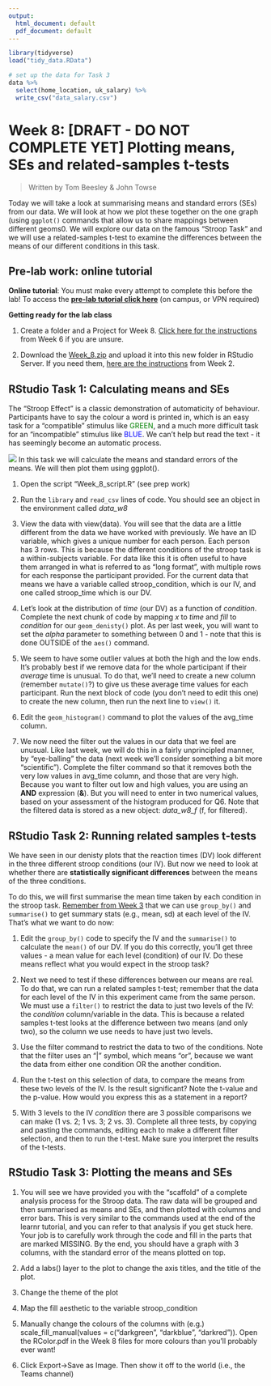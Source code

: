 ```yaml
---
output:
  html_document: default
  pdf_document: default
---
```



```r
library(tidyverse)
load("tidy_data.RData")

# set up the data for Task 3
data %>% 
  select(home_location, uk_salary) %>% 
  write_csv("data_salary.csv")


```

# Week 8: [DRAFT - DO NOT COMPLETE YET] Plotting means, SEs and related-samples t-tests

> Written by Tom Beesley & John Towse

Today we will take a look at summarising means and standard errors (SEs) from our data. We will look at how we plot these together on the one graph (using `ggplot()` commands that allow us to share mappings between different geoms0. We will explore our data on the famous “Stroop Task” and we will use a related-samples t-test to examine the differences between the means of our different conditions in this task. 

## Pre-lab work: online tutorial

**Online tutorial**: You must make every attempt to complete this before the lab! To access the [**pre-lab tutorial click here**](https://ma-rconnect.lancs.ac.uk/Week_8_LabPrep){target="_blank"} (on campus, or VPN required)

**Getting ready for the lab class** 

1. Create a folder and a Project for Week 8. [Click here for the instructions](#creating_project) from Week 6 if you are unsure.

2. Download the [Week_8.zip](files/Week_8/Week_8.zip) and upload it into this new folder in RStudio Server. If you need them, [here are the instructions](#uploading_zip) from Week 2.

## RStudio Task 1: Calculating means and SEs 

The “Stroop Effect” is a classic demonstration of automaticity of behaviour. Participants have to say the colour a word is printed in, which is an easy task for a “compatible” stimulus like <span style="color:green">GREEN</span>, and a much more difficult task for an “incompatible” stimulus like <span style="color:blue">BLUE</span>. We can’t help but read the text - it has seemingly become an automatic process.

![](files/Week_8/stroop.png)
In this task we will calculate the means and standard errors of the means. We will then plot them using
ggplot().

1. Open the script “Week_8_script.R” (see prep work)

2. Run the `library` and `read_csv` lines of code. You should see an object in the environment called *data_w8*

3. View the data with view(data). You will see that the data are a little different from the data we have
worked with previously. We have an ID variable, which gives a unique number for each person. Each
person has 3 rows. This is because the different conditions of the stroop task is a within-subjects variable.
For data like this it is often useful to have them arranged in what is referred to as “long format”, with
multiple rows for each response the participant provided. For the current data that means we have a
variable called stroop_condition, which is our IV, and one called stroop_time which is our DV.

4. Let's look at the distribution of *time* (our DV) as a function of *condition*. Complete the next chunk of code by mapping *x* to *time* and *fill* to *condition* for our `geom_denisty()` plot. As per last week, you will want to set the *alpha* parameter to something between 0 and 1 - note that this is done OUTSIDE of the `aes()` command.

5. We seem to have some outlier values at both the high and the low ends. It's probably best if we remove data for the whole participant if their *average* time is unusual. To do that, we'll need to create a new column (remember `mutate()`?) to give us these average time values for each participant. Run the next block of code (you don't need to edit this one) to create the new column, then run the next line to `view()` it.

6. Edit the `geom_histogram()` command to plot the values of the avg_time column. 

7. We now need the filter out the values in our data that we feel are unusual. Like last week, we will do this in a fairly unprincipled manner, by "eye-balling" the data (next week we'll consider something a bit more "scientific"). Complete the filter command so that it removes both the very low values in avg_time column, and those that are very high. Because you want to filter out low and high values, you are using an **AND** expression (**&**). But you will need to enter in two numerical values, based on your assessment of the histogram produced for Q6. Note that the filtered data is stored as a new object: *data_w8_f* (f, for filtered).

## RStudio Task 2: Running related samples t-tests

We have seen in our denisty plots that the reaction times (DV) look different in the three different stroop conditions (our IV). But now we need to look at whether there are **statistically significant differences** between the means of the three conditions. 

To do this, we will first summarise the mean time taken by each condition in the stroop task. [Remember from Week 3](#group_by) that we can use `group_by()` and `summarise()` to get summary stats (e.g., mean, sd) at each level of the IV. That's what we want to do now:

1. Edit the `group_by()` code to specify the IV and the `summarise()` to calculate the `mean()` of our DV. If you do this correctly, you'll get three values - a mean value for each level (condition) of our IV. Do these means reflect what you would expect in the stroop task?

2. Next we need to test if these differences between our means are real. To do that, we can run a related samples t-test; remember that the data for each level of the IV in this experiment came from the same person. We must use a `filter()` to restrict the data to just two levels of the IV: the *condition* column/variable in the data. This is because a related samples t-test looks at the difference between two means (and only two), so the column we use needs to have just two levels.

3. Use the filter command to restrict the data to two of the conditions. Note that the filter uses an “|”
symbol, which means “or”, because we want the data from either one condition OR the another condition.

4. Run the t-test on this selection of data, to compare the means from these two levels of the IV. Is the
result significant? Note the t-value and the p-value. How would you express this as a statement in a report?

3. With 3 levels to the IV *condition* there are 3 possible comparisons we can make (1 vs. 2; 1 vs. 3; 2 vs. 3). Complete all three tests, by copying and pasting the commands, editing each to make a different filter selection, and then to run the t-test. Make sure you interpret the results of the t-tests.

## RStudio Task 3: Plotting the means and SEs

1. You will see we have provided you with the “scaffold” of a
complete analysis process for the Stroop data. The raw data will be grouped and then summarised as
means and SEs, and then plotted with columns and error bars. This is very similar to the commands
used at the end of the learnr tutorial, and you can refer to that analysis if you get stuck here. Your job
is to carefully work through the code and fill in the parts that are marked MISSING. By
the end, you should have a graph with 3 columns, with the standard error of the means plotted on top.

2. Add a labs() layer to the plot to change the axis titles, and the title of the plot.

3. Change the theme of the plot

4. Map the fill aesthetic to the variable stroop_condition

8. Manually change the colours of the columns with (e.g.) scale_fill_manual(values =
c("darkgreen", "darkblue", "darkred")). Open the RColor.pdf in the Week 8 files for
more colours than you’ll probably ever want!
9. Click Export->Save as Image. Then show it off to the world (i.e., the Teams channel)